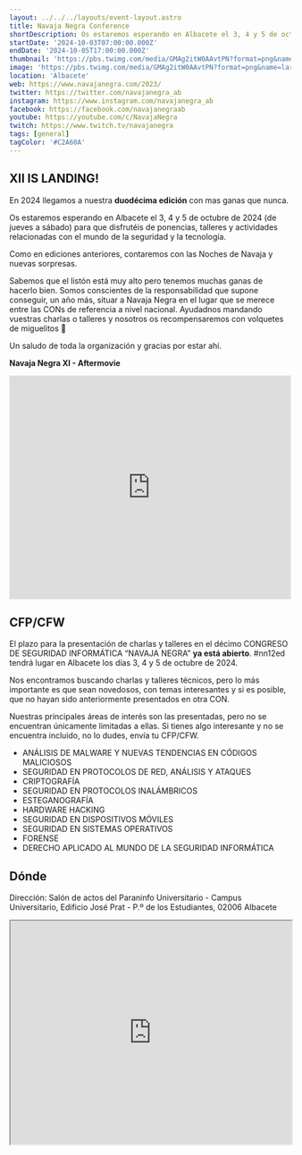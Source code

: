 ```yaml
---
layout: ../../../layouts/event-layout.astro
title: Navaja Negra Conference
shortDescription: Os estaremos esperando en Albacete el 3, 4 y 5 de octubre de 2024 (de jueves a sábado) para que disfrutéis de ponencias, talleres y actividades relacionadas con el mundo de la seguridad y la tecnología.
startDate: '2024-10-03T07:00:00.000Z'
endDate: '2024-10-05T17:00:00.000Z'
thumbnail: 'https://pbs.twimg.com/media/GMAg2itW0AAvtPN?format=png&name=large'
image: 'https://pbs.twimg.com/media/GMAg2itW0AAvtPN?format=png&name=large'
location: 'Albacete'
web: https://www.navajanegra.com/2023/
twitter: https://twitter.com/navajanegra_ab
instagram: https://www.instagram.com/navajanegra_ab
facebook: https://facebook.com/navajanegraab
youtube: https://youtube.com/c/NavajaNegra
twitch: https://www.twitch.tv/navajanegra
tags: [general]
tagColor: '#C2A60A'
---
```


## XII IS LANDING!

En 2024 llegamos a nuestra **duodécima edición** con mas ganas que nunca.

Os estaremos esperando en Albacete el 3, 4 y 5 de octubre de 2024 (de jueves a sábado) para que disfrutéis de ponencias, talleres y actividades relacionadas con el mundo de la seguridad y la tecnología.

Como en ediciones anteriores, contaremos con las Noches de Navaja y nuevas sorpresas.

Sabemos que el listón está muy alto pero tenemos muchas ganas de hacerlo bien. Somos conscientes de la responsabilidad que supone conseguir, un año más, situar a Navaja Negra en el lugar que se merece entre las CONs de referencia a nivel nacional. Ayudadnos mandando vuestras charlas o talleres y nosotros os recompensaremos con volquetes de miguelitos 🙂

Un saludo de toda la organización y gracias por estar ahí.

**Navaja Negra XI - Aftermovie**

<iframe
  width="100%"
  height="400"
  src="https://www.youtube.com/embed/UtwumuUwcyU?si=FVVc8u4_8NVsIAk_"
  title="Navaja Negra XI - Aftermovie"
  frameborder="0"
  allow="accelerometer; autoplay; clipboard-write; encrypted-media; gyroscope; picture-in-picture; web-share"
  referrerpolicy="strict-origin-when-cross-origin"
  allowfullscreen
></iframe>

## CFP/CFW

El plazo para la presentación de charlas y talleres en el décimo CONGRESO DE SEGURIDAD INFORMÁTICA “NAVAJA NEGRA” **ya está abierto**. #nn12ed tendrá lugar en Albacete los días 3, 4 y 5 de octubre de 2024.

Nos encontramos buscando charlas y talleres técnicos, pero lo más importante es que sean novedosos, con temas interesantes y si es posible, que no hayan sido anteriormente presentados en otra CON.

Nuestras principales áreas de interés son las presentadas, pero no se encuentran únicamente limitadas a ellas. Si tienes algo interesante y no se encuentra incluido, no lo dudes, envía tu CFP/CFW.

- ANÁLISIS DE MALWARE Y NUEVAS TENDENCIAS EN CÓDIGOS MALICIOSOS
- SEGURIDAD EN PROTOCOLOS DE RED, ANÁLISIS Y ATAQUES
- CRIPTOGRAFÍA
- SEGURIDAD EN PROTOCOLOS INALÁMBRICOS
- ESTEGANOGRAFÍA
- HARDWARE HACKING
- SEGURIDAD EN DISPOSITIVOS MÓVILES
- SEGURIDAD EN SISTEMAS OPERATIVOS
- FORENSE
- DERECHO APLICADO AL MUNDO DE LA SEGURIDAD INFORMÁTICA

## Dónde

Dirección: Salón de actos del Paraninfo Universitario - Campus Universitario, Edificio José Prat - P.º de los Estudiantes, 02006 Albacete

<iframe
  style="width: 100%; height: 400px;"
  height="400"
  allowfullscreen=""
  loading="lazy"
  referrerpolicy="no-referrer-when-downgrade"
  src="https://www.google.com/maps/embed?pb=!1m18!1m12!1m3!1d6203.358825056621!2d-1.864882260560991!3d38.976987709372914!2m3!1f0!2f0!3f0!3m2!1i1024!2i768!4f13.1!3m3!1m2!1s0xd665fdeb8c12d0f%3A0xaadb9ca27fc702f6!2sEdificio%20Jos%C3%A9%20Prat!5e0!3m2!1sen!2ses!4v1692087442702!5m2!1sen!2ses"
  aria-label="Salón de actos del Paraninfo Universitario - Campus Universitario, Edificio José Prat - P.º de los Estudiantes, 02006 Albacete"
></iframe>
